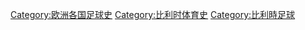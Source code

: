 [[Category:欧洲各国足球史|Category:欧洲各国足球史]]
[[Category:比利时体育史|Category:比利时体育史]]
[[Category:比利時足球|Category:比利時足球]]
